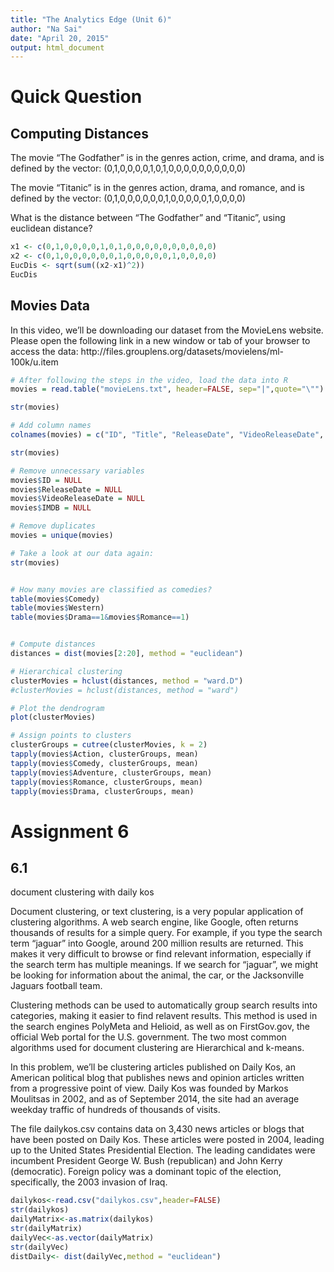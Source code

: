 ```yaml
---
title: "The Analytics Edge (Unit 6)"
author: "Na Sai"
date: "April 20, 2015"
output: html_document
---
```


# Quick Question 
## Computing Distances
The movie "The Godfather" is in the genres action, crime, and drama, and is defined by the vector: (0,1,0,0,0,0,1,0,1,0,0,0,0,0,0,0,0,0,0)

The movie "Titanic" is in the genres action, drama, and romance, and is defined by the vector: (0,1,0,0,0,0,0,0,1,0,0,0,0,0,1,0,0,0,0)

What is the distance between "The Godfather" and "Titanic", using euclidean distance?

```r
x1 <- c(0,1,0,0,0,0,1,0,1,0,0,0,0,0,0,0,0,0,0)
x2 <- c(0,1,0,0,0,0,0,0,1,0,0,0,0,0,1,0,0,0,0)
EucDis <- sqrt(sum((x2-x1)^2))
EucDis
```
## Movies Data 
In this video, we'll be downloading our dataset from the MovieLens website. Please open the following link in a new window or tab of your browser to access the data: http://files.grouplens.org/datasets/movielens/ml-100k/u.item

```r
# After following the steps in the video, load the data into R
movies = read.table("movieLens.txt", header=FALSE, sep="|",quote="\"")

str(movies)

# Add column names
colnames(movies) = c("ID", "Title", "ReleaseDate", "VideoReleaseDate", "IMDB", "Unknown", "Action", "Adventure", "Animation", "Childrens", "Comedy", "Crime", "Documentary", "Drama", "Fantasy", "FilmNoir", "Horror", "Musical", "Mystery", "Romance", "SciFi", "Thriller", "War", "Western")

str(movies)

# Remove unnecessary variables
movies$ID = NULL
movies$ReleaseDate = NULL
movies$VideoReleaseDate = NULL
movies$IMDB = NULL

# Remove duplicates
movies = unique(movies)

# Take a look at our data again:
str(movies)


# How many movies are classified as comedies?
table(movies$Comedy)
table(movies$Western)
table(movies$Drama==1&movies$Romance==1)


# Compute distances
distances = dist(movies[2:20], method = "euclidean")

# Hierarchical clustering
clusterMovies = hclust(distances, method = "ward.D")
#clusterMovies = hclust(distances, method = "ward") 

# Plot the dendrogram
plot(clusterMovies)

# Assign points to clusters
clusterGroups = cutree(clusterMovies, k = 2)
tapply(movies$Action, clusterGroups, mean)
tapply(movies$Comedy, clusterGroups, mean)
tapply(movies$Adventure, clusterGroups, mean)
tapply(movies$Romance, clusterGroups, mean)
tapply(movies$Drama, clusterGroups, mean)
```

# Assignment 6 
## 6.1 
document clustering with daily kos

Document clustering, or text clustering, is a very popular application of clustering algorithms. A web search engine, like Google, often returns thousands of results for a simple query. For example, if you type the search term "jaguar" into Google, around 200 million results are returned. This makes it very difficult to browse or find relevant information, especially if the search term has multiple meanings. If we search for "jaguar", we might be looking for information about the animal, the car, or the Jacksonville Jaguars football team. 

Clustering methods can be used to automatically group search results into categories, making it easier to find relavent results. This method is used in the search engines PolyMeta and Helioid, as well as on FirstGov.gov, the official Web portal for the U.S. government. The two most common algorithms used for document clustering are Hierarchical and k-means. 

In this problem, we'll be clustering articles published on Daily Kos, an American political blog that publishes news and opinion articles written from a progressive point of view. Daily Kos was founded by Markos Moulitsas in 2002, and as of September 2014, the site had an average weekday traffic of hundreds of thousands of visits. 

The file dailykos.csv contains data on 3,430 news articles or blogs that have been posted on Daily Kos. These articles were posted in 2004, leading up to the United States Presidential Election. The leading candidates were incumbent President George W. Bush (republican) and John Kerry (democratic). Foreign policy was a dominant topic of the election, specifically, the 2003 invasion of Iraq. 
```r
dailykos<-read.csv("dailykos.csv",header=FALSE)
str(dailykos)
dailyMatrix<-as.matrix(dailykos)
str(dailyMatrix)
dailyVec<-as.vector(dailyMatrix)
str(dailyVec)
distDaily<- dist(dailyVec,method = "euclidean") 
```

